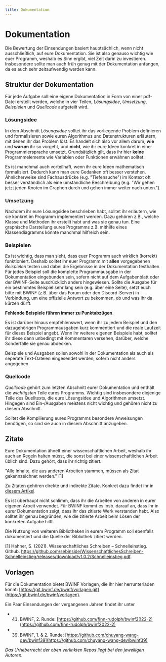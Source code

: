 ```yaml
---
title: Dokumentation
---
```


# Dokumentation

Die Bewertung der Einsendungen basiert hauptsächlich, wenn nicht ausschließlich,
auf eure Dokumentation. Sie ist also genauso wichtig wie euer Programm, weshalb
es Sinn ergibt, viel Zeit darin zu investieren. Insbesondere sollte man auch
früh genug mit der Dokumentation anfangen, da es auch sehr zeitaufwendig werden
kann. 


## Struktur der Dokumentation

Für jede Aufgabe soll eine eigene Dokumentation in Form von einer pdf-Datei
erstellt werden, welche in vier Teilen, *Lösungsidee*, *Umsetzung*,
*Beispielen* und *Quellcode* aufgeteilt wird.

### Lösungsidee

In dem Abschnitt *Lösungsidee* solltet ihr das vorliegende Problem definieren
und formalisieren sowie euren Algorithmus und Datenstrukturen erläutern, mit
denen ihr das Problem löst. Es handelt sich also vor allem darum, **wie** und
**warum** ihr so vorgeht, und **nicht**, wie ihr eure Ideen konkret in einer
Programmiersprache umsetzt. Grundsätzlich gilt, dass ihr hier **keine**
Programmelemente wie Variablen oder Funktionen erwähnen solltet. 

Es ist manchmal auch vorteilhaft, wenn ihr eure Ideen mathematisch formalisiert.
Dadurch kann man eure Gedanken oft besser verstehen. Ähnlicherweise sind
Fachausdrücke (e.g. "Tiefensuche") im Kontext oft besser verständlich als eine
umständliche Beschreibung (e.g. "Wir gehen jetzt jeden Knoten im Graphen durch
und gehen immer weiter nach unten.").  

### Umsetzung

Nachdem ihr eure Lösungsidee beschrieben habt, solltet ihr erläutern, wie sie
konkret im Programm implementiert werden. Dazu gehören z.B., welche Klasse und
Methoden ihr erstellt habt und was sie genau tun. Eine graphische Darstellung
eures Programms z.B. mithilfe eines Klassendiagramms könnte manchmal hilfreich
sein.

### Beispielen

Es ist wichtig, dass man sieht, dass euer Programm auch wirklich (korrekt)
funktioniert. Deshalb solltet ihr euer Programm mit **allen** vorgegebenen
*Beispielen* testen und dabei die Ergebnisse in der Dokumentation festhalten. Für
jedes Beispiel soll die komplette Programmausgabe in der Dokumentation
eingebunden sein, sofern nicht auf dem Aufgabenblatt oder der BWINF-Seite
ausdrücklich anders hingewiesen. Sollte die Ausgabe für ein bestimmtes Beispiel
sehr lang sein (e.g. über eine Seite), setzt euch bitte mit BWINF (z.B. über das
Forum oder den Discord-Server) in Verbindung, um eine offizielle Antwort zu
bekommen, ob und was ihr da kürzen dürft. 

**Fehlende Beispiele führen immer zu Punktabzügen.**

Es ist darüber hinaus empfehlenswert, wenn ihr zu jedem Beispiel und den
dazugehörigen Programmausgaben kurz kommentiert und die reale Laufzeit für dieses
Beispiel angebt. Wenn ihr weitere eigenen Beispiele habt, solltet ihr diese dann
unbedingt mit Kommentaren versehen, darüber, welche Sonderfälle sie genau
abdecken. 

Beispiele und Ausgaben sollen sowohl in der Dokumentation als auch als seperate
Text-Dateien eingesendet werden, sofern nicht anders angegeben. 

### Quellcode

*Quellcode* gehört zum letzten Abschnitt eurer Dokumentation und enthält die
*wichtigsten* Teile eures Programms. Wichtig sind insbesondere diejenige Teile
des Quelltexts, die eure Lösungsidee und Algorithmen umsetzt. Hingegen sind
Ein-/Ausgaben meistens nicht wichtig und gehören nicht zu diesem Abschnitt. 

Solltet die Kompilierung eures Programms besondere Anweisungen benötigen, so
sind sie auch in diesem Abschnitt anzugeben. 

## Zitate

Eure Dokumentation ähnelt einer wissenschaftlichen Arbeit, weshalb ihr auch an
Regeln halten müsst, die sonst bei einer wissenschaftlichen Arbeit üblich sind.
Dazu gehört, dass ihr richtig zitiert. 

"Alle Inhalte, die aus anderen Arbeiten stammen, müssen als Zitat gekennzeichnet werden." [1]

Zu Zitaten gehören direkte und indirekte Zitate. Konkret dazu findet ihr in
[diesem
Artikel](https://www.br.de/fernsehen/ard-alpha/sendungen/campus/richtig-zitieren-schriftliche-arbeit-100.html). 

Es ist überhaupt nicht schlimm, dass ihr die Arbeiten von anderen in eurer
eigenen Arbeit verwendet. Für BWINF kommt es insb. darauf an, dass ihr in
eurer Dokumentation zeigt, dass ihr das zitierte Werk verstanden habt. Also
solltet ihr genau begründen, wie die zitierte Arbeit beim Lösen der konkreten Aufgabe
hilft. 

Die Nutzung von weiteren Bibliotheken in eurem Programm soll ebenfalls
dokumentiert und die Quelle der Bibliothek zitiert werden. 

[1] Hahner, S. (2021). Wissenschaftliches Schreiben – Schnelleinstieg. Github. https://github.com/sebinside/WissenschaftlichesSchreiben-Schnelleinstieg/releases/download/v1.0.2/Schnelleinstieg.pdf. 


## Vorlagen

Für die Dokumentation bietet BWINF Vorlagen, die ihr hier herrunterladen könnt: [https://git.bwinf.de/bwinf/vorlagen.git](https://git.bwinf.de/bwinf/vorlagen). 

Ein Paar Einsendungen der vergangenen Jahren findet ihr unter 
- 41. BWINF, 2. Runde: [https://github.com/finn-rudolph/bwinf2022-2](https://github.com/finn-rudolph/bwinf2022-2)
- 39. BWINF, 1. & 2. Runde: [https://github.com/chuyang-wang-dev/bwinf39](https://github.com/chuyang-wang-dev/bwinf39)

*Das Urheberrecht der oben verlinkten Repos liegt bei den jeweiligen Autoren.*


<ReferenceList>
<ReferenceListItem url="https://bwinf.de/fileadmin/bundeswettbewerb/41/Loesungshinweise411.pdf" author="BWINF" title="Lösungshinweise 41.1" />
<ReferenceListItem url="https://sdq.kastel.kit.edu/wiki/Wissenschaftliches_Schreiben/Zitieren" author="KIT" title="Wissenschaftliches Schreiben/Zitieren" />
<ReferenceListItem url="https://github.com/sebinside/WissenschaftlichesSchreiben-Schnelleinstieg/releases/download/v1.0.2/Schnelleinstieg.pdf" author="Sebastian Hahner" title="Wissenschaftliches Schreiben – Schnelleinstieg" />
<ReferenceListItem url="https://www.br.de/fernsehen/ard-alpha/sendungen/campus/richtig-zitieren-schriftliche-arbeit-100.html" author="Friederike Kühn" title="Richtig Zitieren!" />
</ReferenceList>
